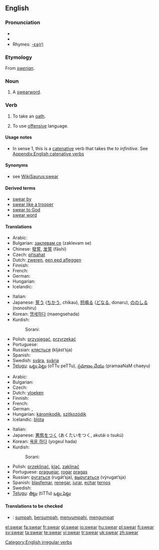 ==English==

===Pronunciation===
*{{IPA|/'swɛəɻ/}}
*{{audio|en-us-swear.ogg|Audio (US)}}
*Rhymes: [[Rhymes:English:-ɛə(r)|-ɛə(r)]]

===Etymology===
From {{OE.}} ''[[swerian]]''.

===Noun===
{{en-noun}}

# A [[swearword]].

===Verb===
{{en-verb|swears|swearing|swore|sworn}}

# {{intransitive}} {{transitive}} To take an [[oath]].
# {{intransitive}} To use [[offensive]] language.

====Usage notes====
* In sense 1, this is a [[catenative]] verb that takes the ''to infinitive''. See [[Appendix:English catenative verbs]]

====Synonyms====
*see [[WikiSaurus:swear]]

====Derived terms====
*[[swear by]]
*[[swear like a trooper]]
*[[swear to God]]
*[[swear word]]

====Translations====
{{trans-top|to take an oath}}
* Arabic: {{ARchar|[[حلف]]}} {{unicode|(ħálafa)}}
* Bulgarian: [[заклевам се]] (zaklevam se)
* Chinese: [[發誓]], [[发誓]] (fāshì)
* Czech: [[přísahat]]
* Dutch: [[zweren]], [[een eed afleggen]]
* Finnish: {{t-|fi|vannoa}}
* French: {{t+|fr|jurer}}
* German: {{t-|de|schwören}}
* Hungarian: {{t+|hu|esküszik}}
* Icelandic: {{t-|is|sverja}}
{{trans-mid}}
* Italian: {{t+|it|giurare}}
* Japanese: [[誓う]] ([[ちかう]], chikau), [[怒鳴る]] ([[どなる]], donaru), [[ののしる]] (nonoshiru)
* Korean: [[맹세하다]] (maengsehada)
* Kurdish: 
*: Sorani: {{t|ku|سوێن خواردن|tr=swaen khwArdin|sc=KUchar}}
* Polish: [[przysięgać]], [[przyrzekać]]
* Portuguese: {{t+|pt|jurar}}
* Russian: [[клясться]] (kljást’sja)
* Spanish: {{t-|es|jurar}}
* Swedish: [[svära]], [[svärja]]
* [[Telugu]]: [[ఒట్టు పెట్టు]] (oTTu peTTu), [[ప్రమాణం చేయు]] (pramaaNaM chaeyu)
{{trans-bottom}}

{{trans-top|to curse}}
* Arabic: {{ARchar|[[شتم]]}} {{unicode|(šátama)}}
* Bulgarian: {{t+|bg|псувам|tr=psuvam|sc=Cyrl}}
* Czech: {{t-|cs|klít}}
* Dutch: [[vloeken]]
* Finnish: {{t+|fi|kiroilla}}
* French: {{t+|fr|jurer}}
* German: {{t+|de|schimpfen}}, {{t+|de|fluchen}}
* Hungarian: [[káromkodik]], [[szitkozódik]]
* Icelandic: [[blóta]]
{{trans-mid}}
* Italian: {{t+|it|insultare}}
* Japanese: [[悪態をつく]] (あくたいをつく, akutái o tsukú)
* Korean: [[욕을 하다]] (yogeul hada)
* Kurdish: 
*: Sorani: {{t|ku|جوێن دان|tr=jwaen dAn|sc=KUchar}}
* Polish: [[przeklinać]], [[kląć]], [[zaklinać]]
* Portuguese: [[praguejar]], [[rogar]] [[praga]]s
* Russian: [[ругаться]] (rugát’sja), [[выругаться]] (výrugat’sja)
* Spanish: [[blasfemar]], [[renegar]], [[jurar]], [[echar]] [[terno]]s
* Swedish: {{t+|sv|svära}}
* [[Telugu]]: [[తిట్టు]] (tiTTu) [[ఒట్టు పెట్టు]]
{{trans-bottom}}

====Translations to be checked====
{{checktrans}}

*{{ttbc|Indonesian}}: [[sumpah]], [[sumpah|bersumpah]], [[sumpah|menyumpahi]], [[umpat|mengumpat]]

[[Category:English irregular verbs]]

[[el:swear]]
[[fa:swear]]
[[fr:swear]]
[[gl:swear]]
[[io:swear]]
[[hu:swear]]
[[pl:swear]]
[[fi:swear]]
[[sv:swear]]
[[ta:swear]]
[[te:swear]]
[[vi:swear]]
[[tr:swear]]
[[uk:swear]]
[[zh:swear]]